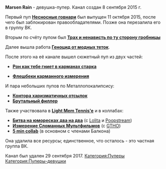 {{Инфобокс_для_пуперов
|image3 = D5obGRBr fs.jpg
|сферы_творчества = RYTP
|год_начала = 2015
|имя_фамилия = Дарья Ларькина
}}

'''Marsen Rain''' - девушка-пупер. Канал создан 8 сентября 2015 г.

Первый пуп [https://www.youtube.com/watch?v=CC0FtzWBBmk '''Несносные говнари'''] был выпущен 11 октября 2015, после чего был заблокирован правообладателями. Позже она перезалила его в группу ВК.

Вторым по счёту пупом был '''[https://www.youtube.com/watch?v=xRQ3JCO-5og Трах и ненависть по ту сторону гробницы]'''

Далее вышла работа [https://www.youtube.com/watch?v=SQLZLSe5Xrc&t '''Геноцид от модных теток'''].

После этого на её канале вышел сюжетный пуп из двух частей:
* [https://www.youtube.com/watch?v=DhDIDEKoeT8 '''Рон как тебе гниет в карманах старка''']

* [https://www.youtube.com/watch?v=JQcTAFku8dE '''Флешбеки карманного измерения''']''' '''
И пара небольших пупов по Металлопокалипсису:
* [https://www.youtube.com/watch?v=bX7DIsVJXMg '''Контора харизматичных отсылок''']
* '''[https://www.youtube.com/watch?v=bX7DIsVJXMg Брутальный филлер]'''
Также участвовала в [https://www.youtube.com/watch?v=NmeKvFWubfc '''Light Mem Tennis'e'''] и в коллабах:  
*[https://www.youtube.com/watch?v=NBLPz8HU9-w '''Битва на юморесках два на два'''] (с [[Lolita]] и [[Poopstream]])
*[https://www.youtube.com/watch?v=87-vo0Rn41A '''Измерение Сломанных Мультфильмов'''] (с [[TheGetthehellout|GTHO]])
*[https://www.youtube.com/watch?v=l4ddzevXZJ8 '''5 min collab'''] (в основном с членами Балкона)

Она удалила все ресурсы; единственное, что осталось - это частная группа ВК.

Канал был удален 29 сентября 2017.
[[Категория:Пуперы]]
[[Категория:Пуперы-девушки]]